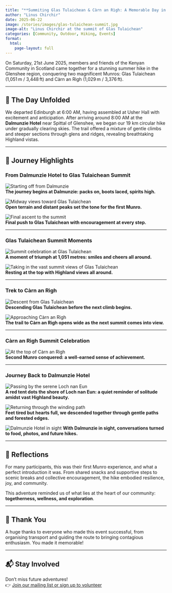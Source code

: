 ```yaml
---
title: "**Summiting Glas Tulaichean & Càrn an Rìgh: A Memorable Day in Glenshee**"
author: "Linus Chirchir"
date: 2025-06-22
image: /stories/images/glas-tulaichean-summit.jpg
image-alt: "Linus Chirchir at the summit of Glas Tulaichean"
categories: [Community, Outdoor, Hiking, Events]
format:
  html:
    page-layout: full
---
```


On Saturday, 21st June 2025, members and friends of the Kenyan Community in Scotland came together for a stunning summer hike in the Glenshee region, conquering two magnificent Munros: Glas Tulaichean (1,051 m / 3,448 ft) and Càrn an Rìgh (1,029 m / 3,376 ft).

---

## 🌄 The Day Unfolded

We departed Edinburgh at 6:00 AM, having assembled at Usher Hall with excitement and anticipation. After arriving around 8:00 AM at the **Dalmunzie Hotel** near Spittal of Glenshee, we began our 19 km circular hike under gradually clearing skies. The trail offered a mixture of gentle climbs and steeper sections through glens and ridges, revealing breathtaking Highland vistas.

---

## 📸 Journey Highlights

### From Dalmunzie Hotel to Glas Tulaichean Summit

![Starting off from Dalmunzie](/stories/images/glas-journey-start.jpg)  
**The journey begins at Dalmunzie: packs on, boots laced, spirits high.**

![Midway views toward Glas Tulaichean](/stories/images/glas-trail-1.jpg)  
**Open terrain and distant peaks set the tone for the first Munro.**

![Final ascent to the summit](/stories/images/glas-trail-2.jpg)  
**Final push to Glas Tulaichean with encouragement at every step.**

---

### Glas Tulaichean Summit Moments

![Summit celebration at Glas Tulaichean](/stories/images/glas-tulaichean-summit-1.jpg)  
**A moment of triumph at 1,051 metres: smiles and cheers all around.**


![Taking in the vast summit views of Glas Tulaichean](/stories/images/glas-tulaichean-summit-2.jpg)  
**Resting at the top with Highland views all around.**

---

### Trek to Càrn an Rìgh

![Descent from Glas Tulaichean](/stories/images/carn-approach-1.jpg)  
**Descending Glas Tulaichean before the next climb begins.**

![Approaching Càrn an Rìgh](/stories/images/carn-trail.jpg)  
**The trail to Càrn an Rìgh opens wide as the next summit comes into view.**

---

### Càrn an Rìgh Summit Celebration

![At the top of Càrn an Rìgh](/stories/images/carn-an-righ-summit.jpg)  
**Second Munro conquered: a well-earned sense of achievement.**

---

### Journey Back to Dalmunzie Hotel

![Passing by the serene Loch nan Eun](/stories/images/hikers-descent-1.jpg)  
**A red tent dots the shore of Loch nan Eun: a quiet reminder of solitude amidst vast Highland beauty.**

![Returning through the winding path](/stories/images/hikers-descent-2.jpg)  
**Feet tired but hearts full, we descended together through gentle paths and forested edges.**

![Dalmunzie Hotel in sight](/stories/images/hikers-descent-3.jpg)
**With Dalmunzie in sight, conversations turned to food, photos, and future hikes.**

---

## 💬 Reflections

For many participants, this was their first Munro experience, and what a perfect introduction it was. From shared snacks and supportive steps to scenic breaks and collective encouragement, the hike embodied resilience, joy, and community.

This adventure reminded us of what lies at the heart of our community: **togetherness, wellness, and exploration**.

---

## 🙌 Thank You

A huge thanks to everyone who made this event successful, from organising transport and guiding the route to bringing contagious enthusiasm. You made it memorable!

---

## 📬 Stay Involved

Don’t miss future adventures!  
👉 [Join our mailing list or sign up to volunteer](../contact.qmd#contact-form)